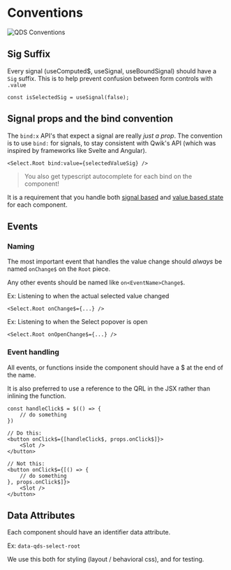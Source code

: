 
# Conventions

<Image loading="eager" src={convention} alt="QDS Conventions" />

## Sig Suffix

Every signal (useComputed$, useSignal, useBoundSignal) should have a `Sig` suffix. This is to help prevent confusion between form controls with `.value`

```tsx
const isSelectedSig = useSignal(false);
```

## Signal props and the bind convention

The `bind:x` API's that expect a signal are really  *just a prop*. The convention is to use `bind:` for signals, to stay consistent with Qwik's API (which was inspired by frameworks like Svelte and Angular).

```tsx
<Select.Root bind:value={selectedValueSig} />
```

> You also get typescript autocomplete for each bind on the component!

It is a requirement that you handle both [signal based](http://localhost:5173/contributing/state/#signal-based-reactive-state) and [value based state](http://localhost:5173/contributing/state/#value-based) for each component.



## Events

### Naming

The most important event that handles the  value change should *always* be named `onChange$` on the `Root` piece.

Any other events should be named like `on<EventName>Change$`.

Ex: Listening to when the actual selected value changed

```tsx
<Select.Root onChange$={...} />
```

Ex: Listening to when the Select popover is open

```tsx
<Select.Root onOpenChange$={...} />
```

### Event handling

All events, or functions inside the component should have a $ at the end of the name.

It is also preferred to use a reference to the QRL in the JSX rather than inlining the function.

```tsx
const handleClick$ = $(() => {
    // do something
})

// Do this:
<button onClick$={[handleClick$, props.onClick$]}>
    <Slot />
</button>
```

```tsx
// Not this:
<button onClick$={[() => {
    // do something
}, props.onClick$]}>
    <Slot />
</button>
```

## Data Attributes

Each component should have an identifier data attribute.

Ex: `data-qds-select-root`

We use this both for styling (layout / behavioral css), and for testing.


